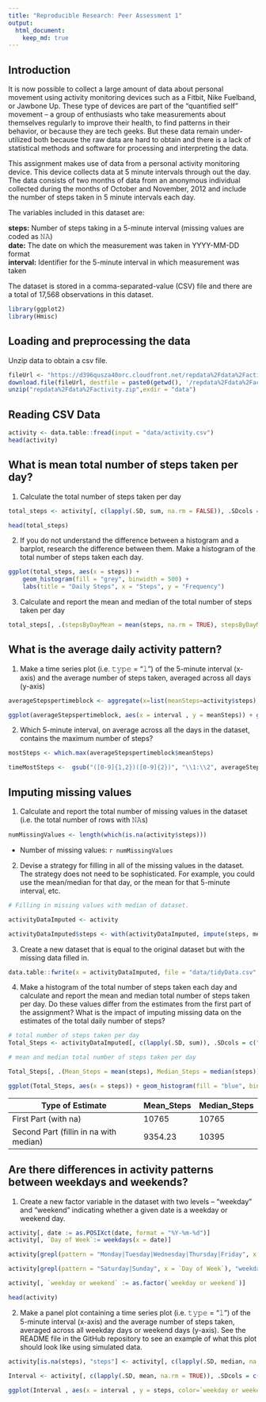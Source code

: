 ```yaml
---
title: "Reproducible Research: Peer Assessment 1"
output: 
  html_document:
    keep_md: true
---
```



## Introduction

It is now possible to collect a large amount of data about personal movement using activity monitoring devices such as a Fitbit, Nike Fuelband, or Jawbone Up. These type of devices are part of the “quantified self” movement – a group of enthusiasts who take measurements about themselves regularly to improve their health, to find patterns in their behavior, or because they are tech geeks. But these data remain under-utilized both because the raw data are hard to obtain and there is a lack of statistical methods and software for processing and interpreting the data.

This assignment makes use of data from a personal activity monitoring device. This device collects data at 5 minute intervals through out the day. The data consists of two months of data from an anonymous individual collected during the months of October and November, 2012 and include the number of steps taken in 5 minute intervals each day.


The variables included in this dataset are:

**steps:** Number of steps taking in a 5-minute interval (missing values are coded as 𝙽𝙰) </br>
**date:** The date on which the measurement was taken in YYYY-MM-DD format </br>
**interval:** Identifier for the 5-minute interval in which measurement was taken </br>

The dataset is stored in a comma-separated-value (CSV) file and there are a total of 17,568 observations in this dataset. 

```r
library(ggplot2)
library(Hmisc)
```

## Loading and preprocessing the data

Unzip data to obtain a csv file.

```r

fileUrl <- "https://d396qusza40orc.cloudfront.net/repdata%2Fdata%2Factivity.zip"
download.file(fileUrl, destfile = paste0(getwd(), '/repdata%2Fdata%2Factivity.zip'), method = "curl")
unzip("repdata%2Fdata%2Factivity.zip",exdir = "data")
```

## Reading CSV Data

```r
activity <- data.table::fread(input = "data/activity.csv")
head(activity)
```

## What is mean total number of steps taken per day?

1. Calculate the total number of steps taken per day

```r
total_steps <- activity[, c(lapply(.SD, sum, na.rm = FALSE)), .SDcols = c("steps"), by = .(date)] 

head(total_steps)
```

2. If you do not understand the difference between a histogram and a barplot, research the difference between them. Make a histogram of the total number of steps taken each day. 

```r
ggplot(total_steps, aes(x = steps)) +
    geom_histogram(fill = "grey", binwidth = 500) +
    labs(title = "Daily Steps", x = "Steps", y = "Frequency")
```

3. Calculate and report the mean and median of the total number of steps taken per day

```r

total_steps[, .(stepsByDayMean = mean(steps, na.rm = TRUE), stepsByDayMedian = median(steps, na.rm = TRUE))]
```


## What is the average daily activity pattern?

1. Make a time series plot (i.e. 𝚝𝚢𝚙𝚎 = "𝚕") of the 5-minute interval (x-axis) and the average number of steps taken, averaged across all days (y-axis)

```r
averageStepspertimeblock <- aggregate(x=list(meanSteps=activity$steps), by=list(interval=activity$interval), FUN=mean, na.rm=TRUE)

ggplot(averageStepspertimeblock, aes(x = interval , y = meanSteps)) + geom_line(color="grey", size=1) + labs(title = "Avg. Daily Steps", x = "Interval", y = "Avg. Steps per day")
```

2. Which 5-minute interval, on average across all the days in the dataset, contains the maximum number of steps?

```r
mostSteps <- which.max(averageStepspertimeblock$meanSteps)

timeMostSteps <-  gsub("([0-9]{1,2})([0-9]{2})", "\\1:\\2", averageStepspertimeblock[mostSteps,'interval'])
```


## Imputing missing values

1. Calculate and report the total number of missing values in the dataset (i.e. the total number of rows with 𝙽𝙰s)

```r
numMissingValues <- length(which(is.na(activity$steps)))
```

* Number of missing values: `r numMissingValues`

2. Devise a strategy for filling in all of the missing values in the dataset. The strategy does not need to be sophisticated. For example, you could use the mean/median for that day, or the mean for that 5-minute interval, etc.

```r
# Filling in missing values with median of dataset.

activityDataImputed <- activity

activityDataImputed$steps <- with(activityDataImputed, impute(steps, median))

```

3. Create a new dataset that is equal to the original dataset but with the missing data filled in.

```r
data.table::fwrite(x = activityDataImputed, file = "data/tidyData.csv", quote = FALSE)
```

4. Make a histogram of the total number of steps taken each day and calculate and report the mean and median total number of steps taken per day. Do these values differ from the estimates from the first part of the assignment? What is the impact of imputing missing data on the estimates of the total daily number of steps?

```r
# total number of steps taken per day
Total_Steps <- activityDataImputed[, c(lapply(.SD, sum)), .SDcols = c("steps"), by = .(date)]

# mean and median total number of steps taken per day

Total_Steps[, .(Mean_Steps = mean(steps), Median_Steps = median(steps))]

ggplot(Total_Steps, aes(x = steps)) + geom_histogram(fill = "blue", binwidth = 1000) + labs(title = "Daily Steps", x = "Steps", y = "Frequency")
```

Type of Estimate | Mean_Steps | Median_Steps
--- | --- | ---
First Part (with na) | 10765 | 10765
Second Part (fillin in na with median) | 9354.23 | 10395

## Are there differences in activity patterns between weekdays and weekends?

1. Create a new factor variable in the dataset with two levels – “weekday” and “weekend” indicating whether a given date is a weekday or weekend day.

```r
 
activity[, date := as.POSIXct(date, format = "%Y-%m-%d")]
activity[, `Day of Week`:= weekdays(x = date)]

activity[grepl(pattern = "Monday|Tuesday|Wednesday|Thursday|Friday", x = `Day of Week`), "weekday or weekend"] <- "weekday"

activity[grepl(pattern = "Saturday|Sunday", x = `Day of Week`), "weekday or weekend"] <- "weekend"

activity[, `weekday or weekend` := as.factor(`weekday or weekend`)]

head(activity)
```

2. Make a panel plot containing a time series plot (i.e. 𝚝𝚢𝚙𝚎 = "𝚕") of the 5-minute interval (x-axis) and the average number of steps taken, averaged across all weekday days or weekend days (y-axis). See the README file in the GitHub repository to see an example of what this plot should look like using simulated data.

```r
activity[is.na(steps), "steps"] <- activity[, c(lapply(.SD, median, na.rm = TRUE)), .SDcols = c("steps")]

Interval <- activity[, c(lapply(.SD, mean, na.rm = TRUE)), .SDcols = c("steps"), by = .(interval, `weekday or weekend`)] 

ggplot(Interval , aes(x = interval , y = steps, color=`weekday or weekend`)) + geom_line() + labs(title = "Avg. Daily Steps by Weektype", x = "Interval", y = "No. of Steps") + facet_wrap(~`weekday or weekend` , ncol = 1, nrow=2)
```
